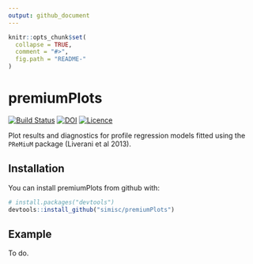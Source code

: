 ```yaml
---
output: github_document
---
```


<!-- README.md is generated from README.Rmd. Please edit that file -->

```r
knitr::opts_chunk$set(
  collapse = TRUE,
  comment = "#>",
  fig.path = "README-"
)
```

# premiumPlots

[![Build Status](https://travis-ci.com/simisc/premiumPlots.svg?branch=master)](https://travis-ci.com/simisc/premiumPlots)
[![DOI](https://zenodo.org/badge/120929260.svg)](https://zenodo.org/badge/latestdoi/120929260)
[![Licence](https://img.shields.io/github/license/simisc/premiumPlots)](https://github.com/simisc/premiumPlots/blob/master/LICENSE)

Plot results and diagnostics for profile regression models fitted using the `PReMiuM` package (Liverani et al 2013).

## Installation

You can install premiumPlots from github with:

```r
# install.packages("devtools")
devtools::install_github("simisc/premiumPlots")
```

## Example

To do.
